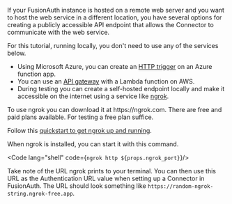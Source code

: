 
If your FusionAuth instance is hosted on a remote web server and you want to host the web service in a different location, you have several options for creating a publicly accessible API endpoint that allows the Connector to communicate with the web service.

For this tutorial, running locally, you don't need to use any of the services below.

- Using Microsoft Azure, you can create an [HTTP trigger](https://learn.microsoft.com/en-us/azure/azure-functions/functions-bindings-http-webhook-trigger?tabs=python-v2%2Cisolated-process%2Cnodejs-v4%2Cfunctionsv2) on an Azure function app.
- You can use an [API gateway](https://aws.amazon.com/api-gateway/) with a Lambda function on AWS.
- During testing you can create a self-hosted endpoint locally and make it accessible on the internet using a service like [ngrok](https://ngrok.com/).

<Aside type="note">
  To use ngrok you can download it at https://ngrok.com. There are free and paid plans available. For testing a free plan suffice.

  Follow this [quickstart to get ngrok up and running](https://ngrok.com/docs/getting-started/).
</Aside>

When ngrok is installed, you can start it with this command.

<Code lang="shell" code={`ngrok http ${props.ngrok_port}`}/>

Take note of the URL ngrok prints to your terminal. You can then use this URL as the <InlineField>Authentication URL</InlineField> value when setting up a Connector in FusionAuth. The URL should look something like `https://random-ngrok-string.ngrok-free.app`.